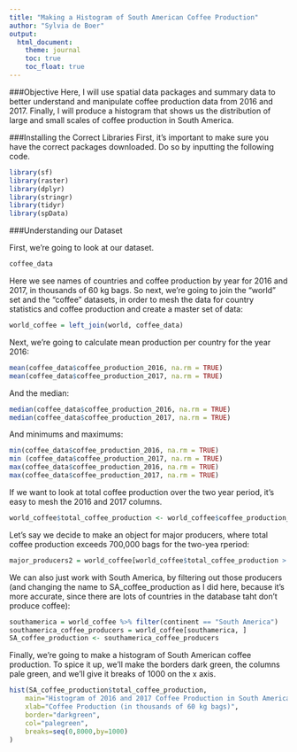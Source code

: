 ```yaml
---
title: "Making a Histogram of South American Coffee Production"
author: "Sylvia de Boer"
output:
  html_document:
    theme: journal
    toc: true
    toc_float: true
---
```


###Objective
Here, I will use spatial data packages and summary data to better understand and manipulate coffee production data from 2016 and 2017. Finally, I will produce a histogram that shows us the distribution of large and small scales of coffee production in South America.

###Installing the Correct Libraries
First, it's important to make sure you have the correct packages downloaded. Do so by inputting the following code.

```r
library(sf)
library(raster)
library(dplyr)
library(stringr)
library(tidyr)
library(spData)
```

###Understanding our Dataset

First, we're going to look at our dataset.

```r
coffee_data
```

Here we see names of countries and coffee production by year for 2016 and 2017, in thousands of 60 kg bags. So next, we're going to join the "world" set and the "coffee" datasets, in order to mesh the data for country statistics and coffee production and create a master set of data:

```r
world_coffee = left_join(world, coffee_data)
```

Next, we're going to calculate mean production per country for the year 2016:

```r
mean(coffee_data$coffee_production_2016, na.rm = TRUE)
mean(coffee_data$coffee_production_2017, na.rm = TRUE)
```

And the median: 

```r
median(coffee_data$coffee_production_2016, na.rm = TRUE)
median(coffee_data$coffee_production_2017, na.rm = TRUE)
```

And minimums and maximums:

```r
min(coffee_data$coffee_production_2016, na.rm = TRUE)
min (coffee_data$coffee_production_2017, na.rm = TRUE)
max(coffee_data$coffee_production_2016, na.rm = TRUE)
max(coffee_data$coffee_production_2017, na.rm = TRUE)
```

If we want to look at total coffee production over the two year period, it's easy to mesh the 2016 and 2017 columns.

```r
world_coffee$total_coffee_production <- world_coffee$coffee_production_2016 + world_coffee$coffee_production_2017
```

Let's say we decide to make an object for major producers, where total coffee production exceeds 700,000 bags for the two-yea rperiod:

```r
major_producers2 = world_coffee[world_coffee$total_coffee_production > 700, na.rm=TRUE]
```

We can also just work with South America, by filtering out those producers (and changing the name to SA_coffee_production as I did here, because it's more accurate, since there are lots of countries in the database taht don't produce coffee):

```r
southamerica = world_coffee %>% filter(continent == "South America")
southamerica_coffee_producers = world_coffee[southamerica, ]
SA_coffee_production <- southamerica_coffee_producers
```

Finally, we're going to make a histogram of South American coffee production. To spice it up, we'll make the borders dark green, the columns pale green, and we'll give it breaks of 1000 on the x axis.

```r
hist(SA_coffee_production$total_coffee_production,
    main="Histogram of 2016 and 2017 Coffee Production in South American Countries",
    xlab="Coffee Production (in thousands of 60 kg bags)",
    border="darkgreen",
    col="palegreen",
    breaks=seq(0,8000,by=1000)
)
```
